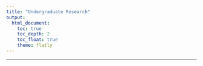 ```yaml
---
title: "Undergraduate Research"
output: 
  html_document:
    toc: true
    toc_depth: 2
    toc_float: true
    theme: flatly
---
```


***
<br>

